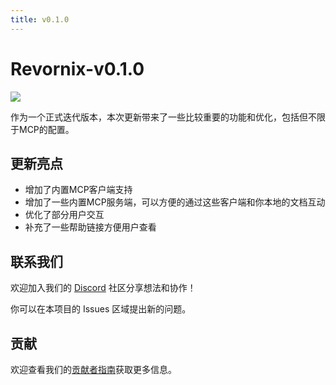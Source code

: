 ```yaml
---
title: v0.1.0
---
```


# Revornix-v0.1.0

![](https://qingyon-revornix-public.oss-cn-beijing.aliyuncs.com/images/202506022228803.png)

作为一个正式迭代版本，本次更新带来了一些比较重要的功能和优化，包括但不限于MCP的配置。

## 更新亮点

- 增加了内置MCP客户端支持
- 增加了一些内置MCP服务端，可以方便的通过这些客户端和你本地的文档互动
- 优化了部分用户交互
- 补充了一些帮助链接方便用户查看

## 联系我们

欢迎加入我们的 [Discord](https://discord.com/invite/3XZfz84aPN) 社区分享想法和协作！

你可以在本项目的 Issues 区域提出新的问题。

## 贡献

欢迎查看我们的[贡献者指南](https://revornix.com/docs/developer/contribute)获取更多信息。
